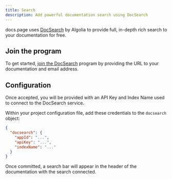 ```yaml
---
title: Search
description: Add powerful documentation search using DocSearch
---
```


docs.page uses [DocSearch](https://docsearch.algolia.com/) by Algolia to provide full, in-depth rich search
to your documentation for free.

## Join the program

To get started, [join the DocSearch](https://docsearch.algolia.com/apply/) program by providing the URL to your
documentation and email address.

## Configuration

Once accepted, you will be provided with an API Key and Index Name used to connect to the DocSearch service.

Within your project configuration file, add these credentials to the `docsearch` object:

```json
{
  "docsearch": {
    "appId": "...",
    "apiKey": "...",
    "indexName": "..."
  }
}
```

Once committed, a search bar will appear in the header of the documentation with the search connected.
